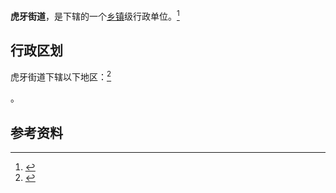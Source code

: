 {{中国乡级行政区|42/05/05/002/000}}

'''虎牙街道'''，是{{PRC admin/fullname|42/05/05/002/000|3}}下辖的一个[[乡镇|乡镇]]级行政单位。<ref>{{PRC admin/ref sgc|{{PRC admin/parent|42/05/05/002/000}}}}</ref>

== 行政区划 ==

虎牙街道下辖以下地区：<ref>{{PRC admin/ref sgc|42/05/05/002/000}}</ref>

{{PRC admin/children|42/05/05/002/000}}。

== 参考资料 ==

{{reflist}}

{{行政区划小作品}}
{{PRC admin/navcat|42/05/05/002/000}}
